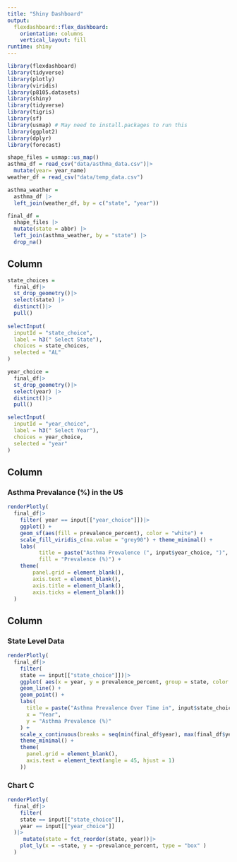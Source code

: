 ```yaml
---
title: "Shiny Dashboard"
output: 
  flexdashboard::flex_dashboard:
    orientation: columns
    vertical_layout: fill
runtime: shiny
---
```


```r
library(flexdashboard)
library(tidyverse)
library(plotly)
library(viridis)
library(p8105.datasets)
library(shiny)
library(tidyverse)
library(tigris)
library(sf)
library(usmap) # May need to install.packages to run this 
library(ggplot2)
library(dplyr)
library(forecast)
```

```r
shape_files = usmap::us_map()
asthma_df = read_csv("data/asthma_data.csv")|>
  mutate(year= year_name)
weather_df = read_csv("data/temp_data.csv")

asthma_weather = 
  asthma_df |>
  left_join(weather_df, by = c("state", "year")) 

final_df =
  shape_files |>
  mutate(state = abbr) |>                           
  left_join(asthma_weather, by = "state") |>        
  drop_na() 
```





Column {.sidebar}
-----------------------------------------------------------------------

```r
state_choices = 
  final_df|>
  st_drop_geometry()|>
  select(state) |> 
  distinct()|>
  pull()
 
selectInput(
  inputId = "state_choice", 
  label = h3(" Select State"),
  choices = state_choices, 
  selected = "AL"
)
```

```r
year_choice = 
  final_df|>
  st_drop_geometry()|>
  select(year) |> 
  distinct()|>
  pull()

selectInput(
  inputId = "year_choice", 
  label = h3(" Select Year"),
  choices = year_choice, 
  selected = "year"
)
```


Column {data-width=650}
-----------------------------------------------------------------------

### Asthma Prevalance (%) in the US

```r

renderPlotly( 
  final_df|> 
    filter( year == input[["year_choice"]])|> 
    ggplot() +
    geom_sf(aes(fill = prevalence_percent), color = "white") +
    scale_fill_viridis_c(na.value = "grey90") + theme_minimal() +
    labs(
          title = paste("Asthma Prevalence (", input$year_choice, ")", sep = ""),
          fill = "Prevalence (%)") +
    theme(
        panel.grid = element_blank(), 
        axis.text = element_blank(),
        axis.title = element_blank(),
        axis.ticks = element_blank())
  )

```

Column {data-width=350}
-----------------------------------------------------------------------

### State Level Data

```r

renderPlotly( 
  final_df|> 
    filter(
    state == input[["state_choice"]])|> 
    ggplot( aes(x = year, y = prevalence_percent, group = state, color = state)) +
    geom_line() +
    geom_point() +
    labs(
      title = paste("Asthma Prevalence Over Time in", input$state_choice),
      x = "Year",
      y = "Asthma Prevalence (%)"
    ) +
    scale_x_continuous(breaks = seq(min(final_df$year), max(final_df$year), by = 1)) +
    theme_minimal() + 
    theme(
      panel.grid = element_blank(),
      axis.text = element_text(angle = 45, hjust = 1)  
    ))

```

### Chart C

```r

renderPlotly(
  final_df|>
    filter(
    state == input[["state_choice"]], 
    year == input[["year_choice"]]
  )|>
     mutate(state = fct_reorder(state, year))|>
    plot_ly(x = ~state, y = ~prevalance_percent, type = "box" )
  )
```

